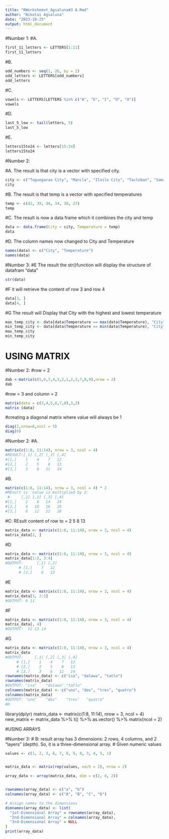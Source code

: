 ```yaml
---
title: "RWorksheeet_Agsaluna#3 A.Rmd"
author: "Nikolai Agsaluna"
date: "2023-10-25"
output: html_document
---
```


#Number 1:
#A.
```r
first_11_letters <- LETTERS[1:11]
first_11_letters
```
#B. 
```r
odd_numbers <- seq(1, 26, by = 2) 
odd_letters <- LETTERS[odd_numbers]
odd_letters
```
#C.
```r
vowels <- LETTERS[LETTERS %in% c("A", "E", "I", "O", "U")]
vowels
```
#D.
```r
last_5_low <- tail(letters, 5)
last_5_low
```
#E.
```r
letters15to24 <- letters[15:24]
letters15to24
```
#Number 2:

#A. The result is that city is a vector with specified city.
```r
city <- c("Tuguegarao City", "Manila", "Iloilo City", "Tacloban", "Samal Island", "Davao City")
city
```
#B. The result is that temp is a vector with specified temperatures
```r
temp <- c(42, 39, 34, 34, 30, 27)
temp
```
#C. The result is now a data frame which it combines the city and temp
```r
data <- data.frame(City = city, Temperature = temp)
data
```
#D. The column names now changed to City and Temperature
```r
names(data) <- c("City", "Temperature")
names(data)
```
#Number 3:
#E The result the str()function will display the structure of datafram "data"
```r
str(data)
```
#F it will retrieve the content of row 3 and row 4
```r
data[3, ]
data[4, ]
```
#G The result will Display that City with the highest and lowest temperature
```r
max_temp_city <- data[data$Temperature == max(data$Temperature), "City"]
min_temp_city <- data[data$Temperature == min(data$Temperature), "City"]
max_temp_city
min_temp_city
```

# USING MATRIX
#Number 2:
#row = 2
```r
dab <-matrix(c(5,6,7,4,3,2,1,2,3,7,8,9),nrow = 2)
dab
```
#row = 3 and column = 2
```r
matrix(data = c(3,4,5,6,7,8),3,2)
matrix (data)
```
#creating a diagonal matrix where  value will always be 1
```r

diag(1,nrow=6,ncol = 5)
diag(6)
```
#Number 2:
#A.
```r
matrix(c(1:8, 11:14), nrow = 3, ncol = 4)
#RESULT:[,1] [,2] [,3] [,4]
#[1,]    1    4    7   12
#[2,]    2    5    8   13
#[3,]    3    6   11   14
```
#B.
```r
matrix(c(1:8, 11:14), nrow = 3, ncol = 4) * 2
#REsult is  value is multiplied by 2:
 #     [,1] [,2] [,3] [,4]
#[1,]    2    8   14   24
#[2,]    4   10   16   26
#[3,]    6   12   22   28
```
#C: REsult content of row to =  2  5  8 13
```r
matrix_data <- matrix(c(1:8, 11:14), nrow = 3, ncol = 4)
matrix_data[2, ] 
```
#D
```r
matrix_data <- matrix(c(1:8, 11:14), nrow = 3, ncol = 4)
matrix_data[1:2, 3:4]
#OUTPUT:      [,1] [,2]
      # [1,]    7   12
      # [2,]    8   13
```
#E
```r
matrix_data <- matrix(c(1:8, 11:14), nrow = 3, ncol = 4)
matrix_data[3, 2:3]
#OUTPUT: 6 11
```
#F
```r
matrix_data <- matrix(c(1:8, 11:14), nrow = 3, ncol = 4)
matrix_data[, 4]
#OUTPUT:  12 13 14
```
#G
```r
matrix_data <- matrix(c(1:8, 11:14), nrow = 3, ncol = 4)
matrix_data 
#OUTPUT:     [,1] [,2] [,3] [,4]
     # [1,]    1    4    7   12
     # [2,]    2    5    8   13
     # [3,]    3    6   11   14
rownames(matrix_data) <- c("isa", "dalawa", "tatlo")
rownames(matrix_data)
#OUTPUT: "isa"    "dalawa" "tatlo" 
colnames(matrix_data) <- c("uno", "dos", "tres", "quatro")
colnames(matrix_data)
#OUTPUT: "uno"    "dos"    "tres"   "quatro"
#H
```
library(dplyr)
matrix_data <- matrix(c(1:8, 11:14), nrow = 3, ncol = 4)
new_matrix <- matrix_data %>% t() %>% as.vector() %>% matrix(ncol = 2)


#USING ARRAYS

#Number 3: # B: result array has 3 dimensions: 2 rows, 4 columns, and 2 "layers" (depth). So, it is a three-dimensional array.
# Given numeric values
```r
values <- c(1, 2, 3, 6, 7, 8, 9, 0, 3, 4, 5, 1)


matrix_data <- matrix(rep(values, each = 2), nrow = 2)

array_data <- array(matrix_data, dim = c(2, 4, 2))


rownames(array_data) <- c("a", "b")
colnames(array_data) <- c("A", "B", "C", "D")

# Assign names to the dimensions
dimnames(array_data) <- list(
  "1st-Dimensional Array" = rownames(array_data),
  "2nd-Dimensional Array" = colnames(array_data),
  "3rd-Dimensional Array" = NULL
)
print(array_data)
```